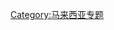 {{catmore1|[[Wikipedia:马来西亚专题|Wikipedia:马来西亚专题]]}}
{{CategoryTOC}}
{{emptycat}}

[[Category:马来西亚专题|Category:马来西亚专题]]